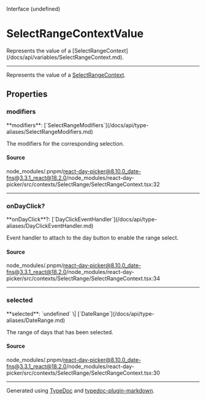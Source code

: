 <SectionTitle>Interface (undefined)</SectionTitle>

# SelectRangeContextValue

<Description>
  Represents the value of a
  [SelectRangeContext](/docs/api/variables/SelectRangeContext.md).
</Description>

---

Represents the value of a [SelectRangeContext](/docs/api/variables/SelectRangeContext.md).

## Properties

<a id="modifiers" name="modifiers"></a>

### modifiers

<SignatureMemberIdentifier>
  **modifiers**:
  [`SelectRangeModifiers`](/docs/api/type-aliases/SelectRangeModifiers.md)
</SignatureMemberIdentifier>

The modifiers for the corresponding selection.

#### Source

node_modules/.pnpm/react-day-picker@8.10.0_date-fns@3.3.1_react@18.2.0/node_modules/react-day-picker/src/contexts/SelectRange/SelectRangeContext.tsx:32

---

<a id="ondayclick" name="ondayclick"></a>

### onDayClick?

<SignatureMemberIdentifier>
  **onDayClick**?:
  [`DayClickEventHandler`](/docs/api/type-aliases/DayClickEventHandler.md)
</SignatureMemberIdentifier>

Event handler to attach to the day button to enable the range select.

#### Source

node_modules/.pnpm/react-day-picker@8.10.0_date-fns@3.3.1_react@18.2.0/node_modules/react-day-picker/src/contexts/SelectRange/SelectRangeContext.tsx:34

---

<a id="selected" name="selected"></a>

### selected

<SignatureMemberIdentifier>
  **selected**: `undefined` \|
  [`DateRange`](/docs/api/type-aliases/DateRange.md)
</SignatureMemberIdentifier>

The range of days that has been selected.

#### Source

node_modules/.pnpm/react-day-picker@8.10.0_date-fns@3.3.1_react@18.2.0/node_modules/react-day-picker/src/contexts/SelectRange/SelectRangeContext.tsx:30

---

Generated using [TypeDoc](https://typedoc.org) and [typedoc-plugin-markdown](https://typedoc-plugin-markdown.org).

